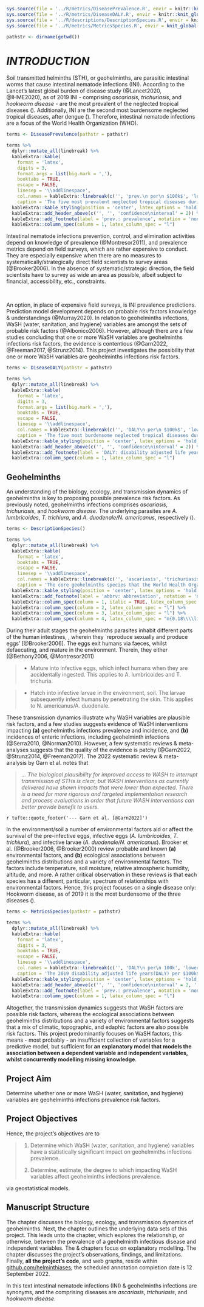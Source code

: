 
<!--- functions --->
```r
sys.source(file = '../R/metrics/DiseasePrevalence.R', envir = knitr::knit_global())
sys.source(file = '../R/metrics/DiseaseDALY.R', envir = knitr::knit_global())
sys.source(file = '../R/descriptions/DescriptionSpecies.R', envir = knitr::knit_global())
sys.source(file = '../R/metrics/MetricsSpecies.R', envir = knit_global())
```

<!--- settings --->
```r
pathstr <- dirname(getwd())
```


# *INTRODUCTION* \label{chapter:introduction}

Soil transmitted helminths (STH), or geohelminths, are parasitic intestinal worms that cause intestinal nematode infections (INI).  According to the Lancet's latest global burden of disease study (@Lancet2020, @IHME2020), as of 2019 INI - comprising *ascariasis*, *trichuriasis*, and *hookworm disease* - are the most prevalent of the neglected tropical diseases (\cref{tab:T0023}).  Additionally, INI are the second most burdensome neglected tropical diseases, after dengue (\cref{tab:T0024}).  Therefore, intestinal nematode infections are a focus of the World Health Organization (WHO).

\vspace{10pt}

```r

terms <- DiseasePrevalence(pathstr = pathstr)

terms %>%
  dplyr::mutate_all(linebreak) %>%
  kableExtra::kable(
    format = 'latex',
    digits = 3,
    format.args = list(big.mark = ','),
    booktabs = TRUE,
    escape = FALSE,
    linesep = '\\addlinespace',
    col.names = kableExtra::linebreak(c('', 'prev.\n per\n $100k$', 'lower', 'upper')),
    caption = 'The five most prevalent neglected tropical diseases during the year 2019.  The unit of measure is prevalence per $100k$ inhabitants.  Data Source: \\href{https://vizhub.healthdata.org/gbd-compare/}{Institute for Health Metrics} $\\&$ \\href{https://www.thelancet.com/journals/lancet/issue/vol396no10258/PIIS0140-6736(20)X0042-0}{The Lancet Global Burden of Disease 2019}') %>%
  kableExtra::kable_styling(position = 'center', latex_options = 'hold_position', font_size = 7, full_width = FALSE) %>%
  kableExtra::add_header_above(c('', '', 'confidence\ninterval' = 2)) %>%
  kableExtra::add_footnote(label = 'prev.: prevalence', notation = 'none')  %>%
  kableExtra::column_spec(column = 1, latex_column_spec = "l")
```

\vspace{10pt}

Intestinal nematode infections prevention, control, and elimination activities depend on knowledge of prevalence (@Montresor2011), and prevalence metrics depend on field surveys, which are rather expensive to conduct.  They are especially expensive when there are no measures to systematically/strategically direct field scientists to survey areas (@Brooker2006).  In the absence of systematic/strategic direction, the field scientists have to survey as wide an area as possible, albeit subject to financial, accessibility, etc., constraints.

<br>

An option, in place of expensive field surveys, is INI prevalence predictions.  Prediction model development depends on probable risk factors knowledge & understandings (@Murray2020).   In relation to geohelminths infections, WaSH (water, sanitation, and hygiene) variables are amongst the sets of probable risk factors (@Albonico2006).  However, although there are a few studies concluding that one or more WaSH variables are geohelminths infections risk factors, the evidence is contentious (@Garn2022, @Freeman2017,  @Strunz2014).  This project investigates the possibility that one or more WaSH variables are geohelminths infections risk factors.

\vspace{10pt}

```r
terms <- DiseaseDALY(pathstr = pathstr)

terms %>%
  dplyr::mutate_all(linebreak) %>%
  kableExtra::kable(
    format = 'latex',
    digits = 3,
    format.args = list(big.mark = ','),
    booktabs = TRUE,
    escape = FALSE,
    linesep = '\\addlinespace',
    col.names = kableExtra::linebreak(c('', 'DALY\n per\n $100k$', 'lower', 'upper')),
    caption = 'The five most burdensome neglected tropical diseases during the year 2019.  The unit of measure is disability adjusted life years (DALY) per $100k$ inhabitants, i.e., the number of years lost to disability, ill-health, or early death per $100k$ inhabitants.  Data Source: \\href{https://vizhub.healthdata.org/gbd-compare/}{Institute for Health Metrics} $\\&$ \\href{https://www.thelancet.com/journals/lancet/issue/vol396no10258/PIIS0140-6736(20)X0042-0}{The Lancet Global Burden of Disease 2019}') %>%
  kableExtra::kable_styling(position = 'center', latex_options = 'hold_position', font_size = 7, full_width = FALSE) %>%
  kableExtra::add_header_above(c('', '', 'confidence\ninterval' = 2)) %>%
  kableExtra::add_footnote(label = 'DALY: disability adjusted life years', notation = 'none')  %>%
  kableExtra::column_spec(column = 1, latex_column_spec = "l")

```

\vspace{10pt}

## Geohelminths


An understanding of the biology, ecology, and transmission dynamics of geohelminths is key to proposing possible prevalence risk factors.  As previously noted, geohelminths infections comprises *ascariasis*, *trichuriasis*, and *hookworm disease*.  The underlying parasites are *A. lumbricoides*, *T. trichiura*, and *A. duodenale/N. americanus*, respectively (\cref{tab:T0001}).

\vspace{10pt}

```r
terms <- DescriptionSpecies()

terms %>%
  dplyr::mutate_all(linebreak) %>%
  kableExtra::kable(
    format = 'latex',
    booktabs = TRUE,
    escape = FALSE,
    linesep = '\\addlinespace',
    col.names = kableExtra::linebreak(c('', 'ascariasis', 'trichuriasis', '\\makecell[l]{hookworm\\\\disease}')),
    caption = 'The core geohelminths species that the World Health Organization focuses on.  In each case the infective stage organism lives in the environment/soil.') %>%
  kableExtra::kable_styling(position = 'center', latex_options = 'hold_position', font_size = 7, full_width = FALSE) %>%
  kableExtra::add_footnote(label = 'abbrv: abbreviation', notation = 'none')  %>%
  kableExtra::column_spec(column = 1, italic = TRUE, latex_column_spec = "l") %>%
  kableExtra::column_spec(column = 2, latex_column_spec = "l") %>%
  kableExtra::column_spec(column = 3, latex_column_spec = "l") %>%
  kableExtra::column_spec(column = 4, latex_column_spec = "m{0.18\\\\linewidth}l", latex_valign = 'm')
```

\vspace{10pt}

During their adult stages the geohelminths parasites inhabit different parts of the human intestines, \cref{tab:T0001}, wherein they `reproduce sexually and produce eggs' [@Brooker2006]. The eggs exit humans via faeces, whilst defaecating, and mature in the environment.  Therein, they either (@Bethony2006, @Montresor2011)

> * Mature into infective eggs, which infect humans when they are accidentally ingested. This applies to A. lumbricoides and T. trichuria.

> * Hatch into infective larvae in the environment, soil.  The larvae subsequently infect humans by penetrating the skin.  This applies to N. americanus/A. duodenale.

These transmission dynamics illustrate why WaSH variables are plausible risk factors, and a few studies suggests evidence of WaSH interventions impacting **(a)** geohelminths infections prevalence and incidence, and **(b)** incidences of enteric infections, including geohelminth infections (@Serra2010, @Norman2010).  However, a few systematic reviews & meta-analyses suggests that the quality of the evidence is patchy (@Garn2022,  @Strunz2014, @Freeman2017).  The 2022 systematic review & meta-analysis by Garn et al. notes that

> *... The biological plausibility for improved access to WASH to interrupt transmission of STHs is clear, but WASH interventions as currently delivered have shown impacts that were lower than expected. There is a need for more rigorous and targeted implementation research and process evaluations in order that future WASH interventions can better provide benefit to users.*

`r tufte::quote_footer('--- Garn et al. [@Garn2022]')`

\vspace{10pt}

In the environment/soil a number of environmental factors aid or affect the survival of the pre-infective eggs, infective eggs (*A. lumbricoides*, *T. trichiura*), and infective larvae (*A. duodenale/N. americanus*).  Brooker et al. (@Brooker2006, @Brooker2000) review probable and known **(a)** environmental factors, and **(b)** ecological associations between geohelminths distributions and a variety of environmental factors.  The factors include temperature, soil moisture, relative atmospheric humidity, altitude, and more.  A rather critical observation in these reviews is that each species has a different, particular, spectrum of relationships with environmental factors.  Hence, this project focuses on a single disease only: Hookworm disease, as of $2019$ it is the most burdensome of the three diseases (\cref{tab:T0010}).

\vspace{10pt}

```r
terms <- MetricsSpecies(pathstr = pathstr)

terms %>%
  dplyr::mutate_all(linebreak) %>%
  kableExtra::kable(
    format = 'latex',
    digits = 3,
    booktabs = TRUE,
    escape = FALSE,
    linesep = '\\addlinespace',
    col.names = kableExtra::linebreak(c('', 'DALY\n per\n 100k', 'lower', 'upper', 'prev.\n per\n $100k$', 'lower', 'upper')),
    caption = 'The 2019 disability adjusted life years(DALY) per $100k$ inhabitants, and disease prevalence per $100k$ inhabitants.  Data Source: \\href{https://vizhub.healthdata.org/gbd-compare/}{Institute for Health Metrics} $\\&$ \\href{https://www.thelancet.com/journals/lancet/issue/vol396no10258/PIIS0140-6736(20)X0042-0}{The Lancet Global Burden of Disease 2019}') %>%
  kableExtra::kable_styling(position = 'center', latex_options = 'hold_position', font_size = 7, full_width = FALSE) %>%
  kableExtra::add_header_above(c('', '', 'confidence\ninterval' = 2, '', 'confidence\ninterval' = 2)) %>%
  kableExtra::add_footnote(label = 'prev.: prevalence', notation = 'none')  %>%
  kableExtra::column_spec(column = 1, latex_column_spec = "l")
```

\vspace{10pt}

Altogether, the transmission dynamics suggests that WaSH factors are possible risk factors, whereas the ecological associations between geohelminths distributions and a variety of environmental factors suggests that a mix of climatic, topographic, and edaphic factors are also possible risk factors.  This project predominantly focuses on WaSH factors, this means - most probably - an insufficient collection of variables for a predictive model, but sufficient for **an explanatory model that models the association between a dependent variable and independent variables, whilst concurrently modelling missing knowledge**.


## Project Aim

Determine whether one or more WaSH (water, sanitation, and hygiene) variables are geohelminths infections prevalence risk factors.


## Project Objectives

Hence, the project's objectives are to

> 1. Determine which WaSH (water, sanitation, and hygiene) variables have a statistically significant impact on geohelminths infections prevalence.
>
> 2. Determine, estimate, the degree to which impacting WaSH variables affect geohelminths infections prevalence.

\noindent via geostatistical models.



## Manuscript Structure

The \hyperref[chapter:background]{background} chapter discusses the biology, ecology, and transmission dynamics of geohelminths. Next, the \hyperref[chapter:data]{data} chapter outlines the underlying data sets of this project.  This leads unto the \hyperref[chapter:exploration]{exploratory analysis} chapter, which explores the relationship, or otherwise, between the prevalence of a geohelminth infectious disease and independent variables. The \hyperref[chapter:preliminary]{preliminary investigation} & \hyperref[chapter:geo]{geostatistical binomial logistic models} chapters focus on explanatory modelling.  The \hyperref[chapter:discussion]{discussion} chapter discusses the project's observations, findings, and limitations.  Finally, **all the project's code**, and web graphs, reside within [github.com/helminthiases](https://github.com/helminthiases); the scheduled annotation completion date is 12 September 2022.

In this text intestinal nematode infections (INI) & geohelminths infections are synonyms, and the comprising diseases are *ascariasis*, *trichuriasis*, and *hookworm disease*.
